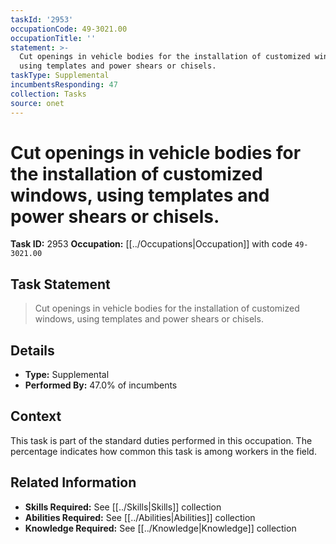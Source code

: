 ```yaml
---
taskId: '2953'
occupationCode: 49-3021.00
occupationTitle: ''
statement: >-
  Cut openings in vehicle bodies for the installation of customized windows,
  using templates and power shears or chisels.
taskType: Supplemental
incumbentsResponding: 47
collection: Tasks
source: onet
---
```

# Cut openings in vehicle bodies for the installation of customized windows, using templates and power shears or chisels.

**Task ID:** 2953
**Occupation:** [[../Occupations|Occupation]] with code `49-3021.00`

## Task Statement

> Cut openings in vehicle bodies for the installation of customized windows, using templates and power shears or chisels.

## Details

- **Type:** Supplemental
- **Performed By:** 47.0% of incumbents

## Context

This task is part of the standard duties performed in this occupation. The percentage indicates how common this task is among workers in the field.

## Related Information

- **Skills Required:** See [[../Skills|Skills]] collection
- **Abilities Required:** See [[../Abilities|Abilities]] collection
- **Knowledge Required:** See [[../Knowledge|Knowledge]] collection
